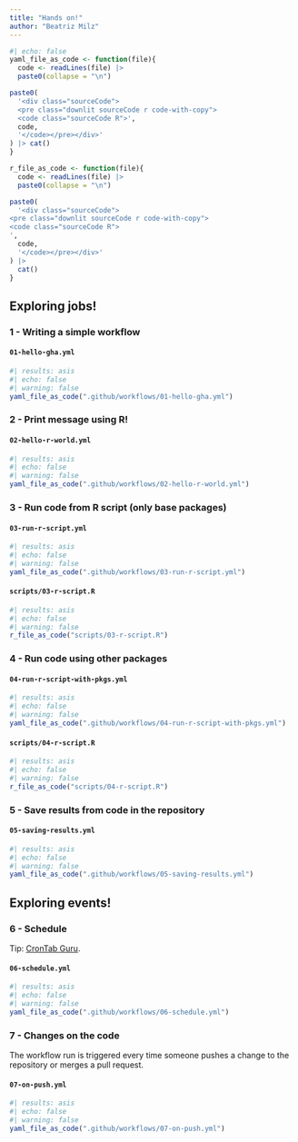 ```yaml
---
title: "Hands on!"
author: "Beatriz Milz"
---
```


```r
#| echo: false
yaml_file_as_code <- function(file){
  code <- readLines(file) |> 
  paste0(collapse = "\n")

paste0(
  '<div class="sourceCode">
  <pre class="downlit sourceCode r code-with-copy">
  <code class="sourceCode R">',
  code,
  '</code></pre></div>'
) |> cat()
}

r_file_as_code <- function(file){
  code <- readLines(file) |> 
  paste0(collapse = "\n")

paste0(
  '<div class="sourceCode">
<pre class="downlit sourceCode r code-with-copy">
<code class="sourceCode R">
',
  code,
  '</code></pre></div>'
) |> 
  cat()
}
```

## Exploring jobs!

### 1 - Writing a simple workflow

#### `01-hello-gha.yml`

```r
#| results: asis
#| echo: false
#| warning: false
yaml_file_as_code(".github/workflows/01-hello-gha.yml")
```

### 2 - Print message using R!

#### `02-hello-r-world.yml`

```r
#| results: asis
#| echo: false
#| warning: false
yaml_file_as_code(".github/workflows/02-hello-r-world.yml")
```

### 3 - Run code from R script (only base packages)

#### `03-run-r-script.yml`

```r
#| results: asis
#| echo: false
#| warning: false
yaml_file_as_code(".github/workflows/03-run-r-script.yml")
```

#### `scripts/03-r-script.R`

```r
#| results: asis
#| echo: false
#| warning: false
r_file_as_code("scripts/03-r-script.R")
```

### 4 - Run code using other packages

#### `04-run-r-script-with-pkgs.yml`

```r
#| results: asis
#| echo: false
#| warning: false
yaml_file_as_code(".github/workflows/04-run-r-script-with-pkgs.yml")
```

#### `scripts/04-r-script.R`

```r
#| results: asis
#| echo: false
#| warning: false
r_file_as_code("scripts/04-r-script.R")
```

### 5 - Save results from code in the repository

#### `05-saving-results.yml`

```r
#| results: asis
#| echo: false
#| warning: false
yaml_file_as_code(".github/workflows/05-saving-results.yml")
```

## Exploring events!

### 6 - Schedule

Tip: [CronTab Guru](https://crontab.guru/).

#### `06-schedule.yml`

```r
#| results: asis
#| echo: false
#| warning: false
yaml_file_as_code(".github/workflows/06-schedule.yml")
```

### 7 - Changes on the code

The workflow run is triggered every time someone pushes a change to the repository or merges a pull request.

#### `07-on-push.yml`

```r
#| results: asis
#| echo: false
#| warning: false
yaml_file_as_code(".github/workflows/07-on-push.yml")
```
